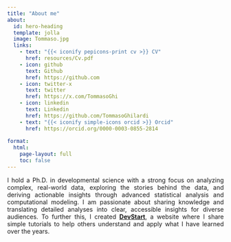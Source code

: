 ```yaml
---
title: "About me"
about:
  id: hero-heading
  template: jolla
  image: Tommaso.jpg
  links:
    - text: "{{< iconify pepicons-print cv >}} CV"
      href: resources/Cv.pdf
    - icon: github
      text: Github
      href: https://github.com
    - icon: twitter-x
      text: twitter
      href: https://x.com/TommasoGhi
    - icon: linkedin
      text: Linkedin
      href: https://github.com/TommasoGhilardi
    - text: "{{< iconify simple-icons orcid >}} Orcid"
      href: https://orcid.org/0000-0003-0855-2814
      
format: 
  html:
    page-layout: full
    toc: false
---
```


::: {#hero-heading style="text-align: justify;"}
I hold a Ph.D. in developmental science with a strong focus on analyzing complex, real-world data, exploring the stories behind the data, and deriving actionable insights through advanced statistical analysis and computational modeling. I am passionate about sharing knowledge and translating detailed analyses into clear, accessible insights for diverse audiences. To further this, I created [**DevStart**](https://tommasoghilardi.github.io/DevStart), a website where I share simple tutorials to help others understand and apply what I have learned over the years.
:::

